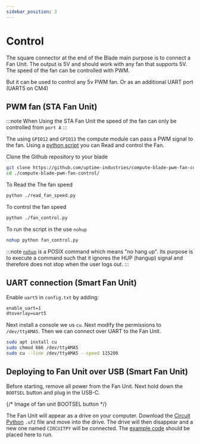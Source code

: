 ```yaml
---
sidebar_position: 3
---
```


# Control

The square connector at the end of the Blade main purpose is to connect a Fan Unit.
The output is 5V and should work with any fan that supports 5V.
The speed of the fan can be controlled with PWM.

But it can be used to control any 5v PWM fan. Or as an additional UART port (UART5 on CM4)

## PWM fan (STA Fan Unit)

:::note
    When Using the STA Fan Unit the speed of the fan can only be controlled from `port A`
:::

The using `GPIO12` and `GPIO13` the compute module can pass a PWM signal to the fan. Using a [python script](https://github.com/uptime-industries/compute-blade-pwm-fan-control) you can Read and control the Fan.

Clone the Github repository to your blade
```bash
git clone https://github.com/uptime-industries/compute-blade-pwm-fan-control.git
cd ./compute-blade-pwm-fan-control/
```
To Read the The fan speed
```bash
python ./read_fan_speed.py
```
To control the fan speed
```bash
python ./fan_control.py
```
To run the script in the use `nohup`
```bash
nohup python fan_control.py
```
:::note
[`nohup`](https://en.wikipedia.org/wiki/Nohup) is a POSIX command which means "no hang up".
Its purpose is to execute a command such that it ignores the HUP (hangup) signal
and therefore does not stop when the user logs out.
:::

## UART connection (Smart Fan Unit)

Enable `uart5` in `config.txt` by adding:
```txt
enable_uart=1
dtoverlay=uart5
```
Next install a console we us `cu`. Next modify the permissions to `/dev/ttyAMA5`. Then we can connect over UART to the Fan Unit.
```bash
sudo apt install cu
sudo chmod 666 /dev/ttyAMA5
sudo cu --line /dev/ttyAMA5 --speed 115200
```

## Deploying to Fan Unit over USB (Smart Fan Unit)
Before starting, remove all power from the Fan Unit. Next hold down the `BOOTSEL` button and plug in the USB-C. 

{/* Image of fan unit BOOTSEL button */}

The Fan Unit will appear as a drive on your computer. Download the [Circuit Python](https://circuitpython.org/board/raspberry_pi_pico/) `.uf2` file and move into the drive.
The drive will then disappear and a new one named `CIRCUITPY` will be connected. The [example code](https://github.com/uptime-industries/circuitpy-fan-unit) should be placed here to run.
